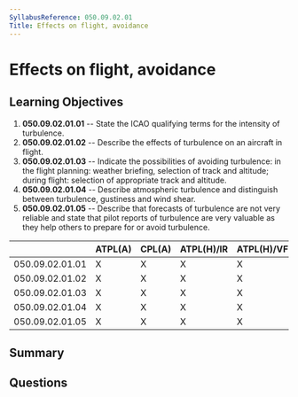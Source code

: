 ```yaml
---
SyllabusReference: 050.09.02.01
Title: Effects on flight, avoidance
---
```


# Effects on flight, avoidance

## Learning Objectives

1. **050.09.02.01.01** -- State the ICAO qualifying terms for the intensity of
   turbulence.
2. **050.09.02.01.02** -- Describe the effects of turbulence on an aircraft in
   flight.
3. **050.09.02.01.03** -- Indicate the possibilities of avoiding turbulence: in
   the flight planning: weather briefing, selection of track and altitude;
   during flight: selection of appropriate track and altitude.
4. **050.09.02.01.04** -- Describe atmospheric turbulence and distinguish
   between turbulence, gustiness and wind shear.
5. **050.09.02.01.05** -- Describe that forecasts of turbulence are not very
   reliable and state that pilot reports of turbulence are very valuable as they
   help others to prepare for or avoid turbulence.

|                 | ATPL(A) | CPL(A) | ATPL(H)/IR | ATPL(H)/VFR | CPL(H) | IR  | CBIR(A) |
| --------------- | ------- | ------ | ---------- | ----------- | ------ | --- | ------- |
| 050.09.02.01.01 | X       | X      | X          | X           | X      | X   | X       |
| 050.09.02.01.02 | X       | X      | X          | X           | X      | X   | X       |
| 050.09.02.01.03 | X       | X      | X          | X           | X      | X   | X       |
| 050.09.02.01.04 | X       | X      | X          | X           | X      | X   | X       |
| 050.09.02.01.05 | X       | X      | X          | X           | X      | X   | X       |

## Summary

## Questions
